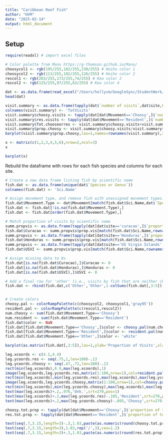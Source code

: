 ```yaml
---
title: "Caribbean Reef Fish"
author: "HVM"
date: "2025-02-14"
output: html_document
---
```


## Setup
```r
require(readxl) # import excel files

# Color palette from Manu https://g-thomson.github.io/Manu/
choosycol1 <- rgb(195/255,182/255,230/255) # Hoiho color 1
choosycol2 <- rgb(113/255,102/255,126/255) # Hoiho color 2
rescol1 <- rgb(203/255,173/255,74/255) # Kea color 2
rescol2 <- rgb(125/255,97/255,63/255) # Kea color 4
```

```r
dat <- as.data.frame(read_excel("/Users/hollyvm/GoogleSync/StudentWork/JonatanKaareRasmussen/ClientData_Feb2025.xlsx",sheet=1))
head(dat)
```

```r
visit.summary <- as.data.frame(tapply(dat$`number of visits`,dat$site,FUN='sum'))
colnames(visit.summary) <- 'TotVisits'
visit.summary$choosy.visits <- tapply(dat[dat$Movement=='Choosy',]$`number of visits`,dat[dat$Movement=='Choosy',]$site,FUN='sum')
visit.summary$res.visits <- tapply(dat[dat$Movement=='Resident',]$`number of visits`,dat[dat$Movement=='Resident',]$site,FUN='sum')
visit.summary$Tot.chooseorres <- visit.summary$choosy.visits+visit.summary$res.visits
visit.summary$prop.choosy <- visit.summary$choosy.visits/visit.summary$Tot.chooseorres
barplot(visit.summary$prop.choosy,las=1,names=rownames(visit.summary),xlab='Site',ylab='Prop. choosy',ylim=c(0,1))
```


```r
x <- matrix(c(1,2,3,4,5,6),nrow=2,ncol=3)
x

barplot(x)
```

Rebuild the dataframe with rows for each fish species and columns for each site.
```r
# Create a new data frame listing fish by scientific name
fish.dat <- as.data.frame(unique(dat$`Species or Genus`))
colnames(fish.dat) <- 'Sci.Name'

# Assign movement type, and remove fish with unassigned movement types. Sort by movement type.
fish.dat$Movement.Type <- dat$Movement[match(fish.dat$Sci.Name,dat$`Species or Genus`)]
fish.dat <- fish.dat[!is.na(fish.dat$Movement.Type),]
fish.dat <- fish.dat[order(fish.dat$Movement.Type),]

# Match proportion of visits by scientific name
summ.propvis <- as.data.frame(tapply(dat[dat$site=='curacao',]$`proportion of total visits`,dat[dat$site=='curacao',]$`Species or Genus`,FUN='sum')); colnames(summ.propvis) <- 'prop.vis'
fish.dat$Curacao <- summ.propvis$prop.vis[match(fish.dat$Sci.Name,rownames(summ.propvis))]
summ.propvis <- as.data.frame(tapply(dat[dat$site=='Honduras',]$`proportion of total visits`,dat[dat$site=='Honduras',]$`Species or Genus`,FUN='sum')); colnames(summ.propvis) <- 'prop.vis'
fish.dat$Honduras <- summ.propvis$prop.vis[match(fish.dat$Sci.Name,rownames(summ.propvis))]
summ.propvis <- as.data.frame(tapply(dat[dat$site=='US Virgin Islands',]$`proportion of total visits`,dat[dat$site=='US Virgin Islands',]$`Species or Genus`,FUN='sum')); colnames(summ.propvis) <- 'prop.vis'
fish.dat$USVI <- summ.propvis$prop.vis[match(fish.dat$Sci.Name,rownames(summ.propvis))]

# Assign missing data to 0s
fish.dat[is.na(fish.dat$Curacao),]$Curacao <- 0
fish.dat[is.na(fish.dat$Honduras),]$Honduras <- 0
fish.dat[is.na(fish.dat$USVI),]$USVI <- 0

# Add a final row for 'other' (i.e., visits by fish that are neither choosy nor resident, or for which this information is unknown)
fish.dat <- rbind(fish.dat,c('Other','Other',1-colSums(fish.dat[,3:5])))


# Create colors
choosy.pal <- colorRampPalette(c(choosycol2, choosycol1,'gray95'))
resident.pal <- colorRampPalette(c(rescol1,rescol2))
num.choosy <- sum(fish.dat$Movement.Type=='Choosy')
num.resident <- sum(fish.dat$Movement.Type=='Resident')
fish.dat$color <- NaN
fish.dat[fish.dat$Movement.Type=='Choosy',]$color <- choosy.pal(num.choosy)
fish.dat[fish.dat$Movement.Type=='Resident',]$color <- resident.pal(num.resident)
fish.dat[fish.dat$Movement.Type=='Other',]$color <- 'white'
```

```r
barplot(as.matrix(fish.dat[,3:5]),las=1,ylab='Proportion of Visits',xlab='Site                  ',names=c('Curaçao','Honduras','USVI'),ylim=c(0,1.05),col=fish.dat$color,legend=F,xlim=c(0,5))

leg.xcoords <- c(4.1,4.4)
leg.ycoords.res <- seq(.75,1,len=100)-.13
leg.ycoords.choosy <- seq(.47,.72,len=100)-.13
rect(min(leg.xcoords),0.9,max(leg.xcoords),1)
image(leg.xcoords,leg.ycoords.res,matrix(1:100,nrow=1),col=resident.pal(100),add=T)
rect(min(leg.xcoords),min(leg.ycoords.res),max(leg.xcoords),max(leg.ycoords.res))
image(leg.xcoords,leg.ycoords.choosy,matrix(1:100,nrow=1),col=choosy.pal(100),add=T)
rect(min(leg.xcoords),min(leg.ycoords.choosy),max(leg.xcoords),max(leg.ycoords.choosy))
text(max(leg.xcoords)+.2,.976,'Unk.',srt=270,pos=1)
text(max(leg.xcoords)+.2,max(leg.ycoords.res)-.105,'Resident',srt=270,pos=1)
text(max(leg.xcoords)+.2,max(leg.ycoords.choosy)-.095,'Choosy',srt=270,pos=1)

choosy.tot.prop <- tapply(dat[dat$Movement=='Choosy',]$`proportion of total visits`,dat[dat$Movement=='Choosy',]$site,FUN='sum')
res.tot.prop <- tapply(dat[dat$Movement=='Resident',]$`proportion of total visits`,dat[dat$Movement=='Resident',]$site,FUN='sum')

text(seq(.7,3.15,length=3)-.3,1.03,paste(as.numeric(round(choosy.tot.prop*100,0)),'%',sep=''),col=choosycol2)
text(seq(.7,3.15,length=3),1.03,rep('/',3),cex=1.2)
text(seq(.7,3.15,length=3)+.3,1.03,paste(as.numeric(round(res.tot.prop*100,0)),'%',sep=''),col=rescol2)

```



